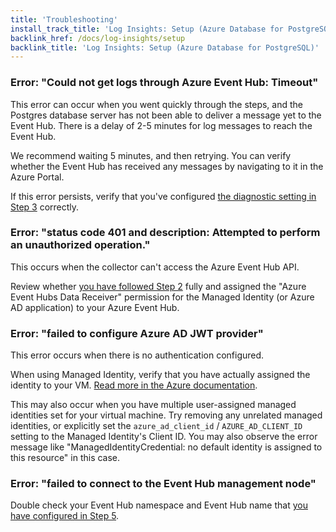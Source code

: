 ```yaml
---
title: 'Troubleshooting'
install_track_title: 'Log Insights: Setup (Azure Database for PostgreSQL)'
backlink_href: /docs/log-insights/setup
backlink_title: 'Log Insights: Setup (Azure Database for PostgreSQL)'
---
```


### Error: "Could not get logs through Azure Event Hub: Timeout"

This error can occur when you went quickly through the steps, and the Postgres database
server has not been able to deliver a message yet to the Event Hub. There is a delay of
2-5 minutes for log messages to reach the Event Hub.

We recommend waiting 5 minutes, and then retrying. You can verify whether the Event Hub
has received any messages by navigating to it in the Azure Portal.

If this error persists, verify that you've configured [the diagnostic setting in Step 3](/docs/log-insights/setup/azure-database/03_stream_logs_into_event_hub) correctly.

### Error: "status code 401 and description: Attempted to perform an unauthorized operation."

This occurs when the collector can't access the Azure Event Hub API.

Review whether [you have followed Step 2](/docs/log-insights/setup/azure-database/02_set_up_azure_event_hub) fully and assigned the "Azure Event Hubs Data Receiver" permission for the Managed Identity (or Azure AD application) to your Azure Event Hub.

### Error: "failed to configure Azure AD JWT provider"

This error occurs when there is no authentication configured.

When using Managed Identity, verify that you have actually assigned the identity to your VM.
[Read more in the Azure documentation](https://learn.microsoft.com/en-us/azure/active-directory/managed-identities-azure-resources/qs-configure-portal-windows-vm#assign-a-user-assigned-managed-identity-to-an-existing-vm).

This may also occur when you have multiple user-assigned managed identities set for your virtual machine.
Try removing any unrelated managed identities, or explicitly set the `azure_ad_client_id` / `AZURE_AD_CLIENT_ID` setting to
the Managed Identity's Client ID.
You may also observe the error message like "ManagedIdentityCredential: no default identity is assigned to this resource" in this case.

### Error: "failed to connect to the Event Hub management node"

Double check your Event Hub namespace and Event Hub name that [you have configured in Step 5](/docs/log-insights/setup/azure-database/05_configure_collector).


